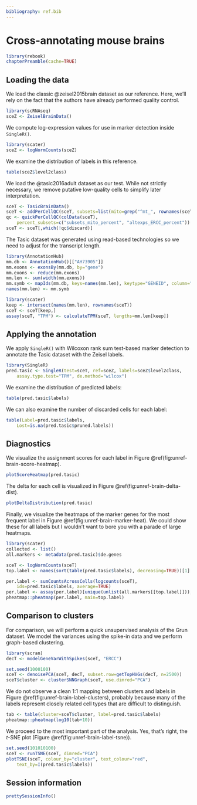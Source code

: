 ```yaml
---
bibliography: ref.bib
---
```


# Cross-annotating mouse brains

```r
library(rebook)
chapterPreamble(cache=TRUE)
```

## Loading the data

We load the classic @zeisel2015brain dataset as our reference.
Here, we'll rely on the fact that the authors have already performed quality control.

```r
library(scRNAseq)
sceZ <- ZeiselBrainData()
```

We compute log-expression values for use in marker detection inside `SingleR()`.

```r
library(scater)
sceZ <- logNormCounts(sceZ)
```

We examine the distribution of labels in this reference.

```r
table(sceZ$level2class)
```

We load the @tasic2016adult dataset as our test.
While not strictly necessary, we remove putative low-quality cells to simplify later interpretation.

```r
sceT <- TasicBrainData()
sceT <- addPerCellQC(sceT, subsets=list(mito=grep("^mt_", rownames(sceT))))
qc <- quickPerCellQC(colData(sceT), 
    percent_subsets=c("subsets_mito_percent", "altexps_ERCC_percent"))
sceT <- sceT[,which(!qc$discard)]
```

The Tasic dataset was generated using read-based technologies so we need to adjust for the transcript length.

```r
library(AnnotationHub)
mm.db <- AnnotationHub()[["AH73905"]]
mm.exons <- exonsBy(mm.db, by="gene")
mm.exons <- reduce(mm.exons)
mm.len <- sum(width(mm.exons))
mm.symb <- mapIds(mm.db, keys=names(mm.len), keytype="GENEID", column="SYMBOL")
names(mm.len) <- mm.symb

library(scater)
keep <- intersect(names(mm.len), rownames(sceT))
sceT <- sceT[keep,]
assay(sceT, "TPM") <- calculateTPM(sceT, lengths=mm.len[keep])
```

## Applying the annotation

We apply `SingleR()` with Wilcoxon rank sum test-based marker detection to annotate the Tasic dataset with the Zeisel labels.

```r
library(SingleR)
pred.tasic <- SingleR(test=sceT, ref=sceZ, labels=sceZ$level2class, 
    assay.type.test="TPM", de.method="wilcox")
```

We examine the distribution of predicted labels:

```r
table(pred.tasic$labels)
```

We can also examine the number of discarded cells for each label:

```r
table(Label=pred.tasic$labels,
    Lost=is.na(pred.tasic$pruned.labels))
```

## Diagnostics

We visualize the assignment scores for each label in Figure \@ref(fig:unref-brain-score-heatmap).

```r
plotScoreHeatmap(pred.tasic)
```

The delta for each cell is visualized in Figure \@ref(fig:unref-brain-delta-dist).

```r
plotDeltaDistribution(pred.tasic)
```

Finally, we visualize the heatmaps of the marker genes for the most frequent label in Figure \@ref(fig:unref-brain-marker-heat).
We could show these for all labels but I wouldn't want to bore you with a parade of large heatmaps. 

```r
library(scater)
collected <- list()
all.markers <- metadata(pred.tasic)$de.genes

sceT <- logNormCounts(sceT)
top.label <- names(sort(table(pred.tasic$labels), decreasing=TRUE))[1]

per.label <- sumCountsAcrossCells(logcounts(sceT), 
    ids=pred.tasic$labels, average=TRUE)
per.label <- assay(per.label)[unique(unlist(all.markers[[top.label]])),]
pheatmap::pheatmap(per.label, main=top.label)
```

## Comparison to clusters

For comparison, we will perform a quick unsupervised analysis of the Grun dataset.
We model the variances using the spike-in data and we perform graph-based clustering.

```r
library(scran)
decT <- modelGeneVarWithSpikes(sceT, "ERCC")

set.seed(1000100)
sceT <- denoisePCA(sceT, decT, subset.row=getTopHVGs(decT, n=2500))
sceT$cluster <- clusterSNNGraph(sceT, use.dimred="PCA")
```

We do not observe a clean 1:1 mapping between clusters and labels in Figure \@ref(fig:unref-brain-label-clusters),
probably because many of the labels represent closely related cell types that are difficult to distinguish.

```r
tab <- table(cluster=sceT$cluster, label=pred.tasic$labels) 
pheatmap::pheatmap(log10(tab+10))
```

We proceed to the most important part of the analysis.
Yes, that's right, the $t$-SNE plot (Figure \@ref(fig:unref-brain-label-tsne)).

```r
set.seed(101010100)
sceT <- runTSNE(sceT, dimred="PCA")
plotTSNE(sceT, colour_by="cluster", text_colour="red",
    text_by=I(pred.tasic$labels))
```

## Session information {-}

```r
prettySessionInfo()
```
